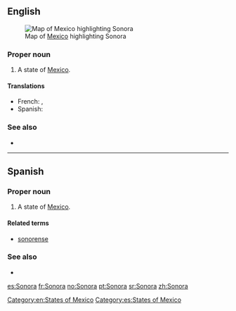 ==English==
[[File:Mexico map, MX-SON.svg|thumb|Map of [[Mexico]] highlighting Sonora]]
===Proper noun===
{{en-proper noun}}

# A state of [[Mexico]].

====Translations====
{{trans-top|state of Mexico}}
* French: {{t|fr|la Sonore|f}}, {{t|fr|le Sonora|m}}
*Spanish: {{t+|es|Sonora|f}}
{{trans-mid}}
{{trans-bottom}}

===See also===
*{{pedialite}}

[[Category:en:States of Mexico]]

----

==Spanish==

===Proper noun===
{{es-proper noun|f}}

# A state of [[Mexico]].

====Related terms====
*[[sonorense]]

===See also===
* {{pedialite|lang=es}}

[[Category:es:States of Mexico]]

[[es:Sonora]]
[[fr:Sonora]]
[[no:Sonora]]
[[pt:Sonora]]
[[sr:Sonora]]
[[zh:Sonora]]